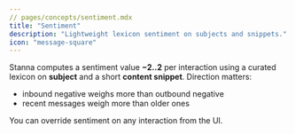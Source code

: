 ```yaml
---
// pages/concepts/sentiment.mdx
title: "Sentiment"
description: "Lightweight lexicon sentiment on subjects and snippets."
icon: "message-square"
---
```

Stanna computes a sentiment value **−2..2** per interaction using a curated lexicon on **subject** and a short **content snippet**. Direction matters:
- inbound negative weighs more than outbound negative
- recent messages weigh more than older ones

You can override sentiment on any interaction from the UI.
